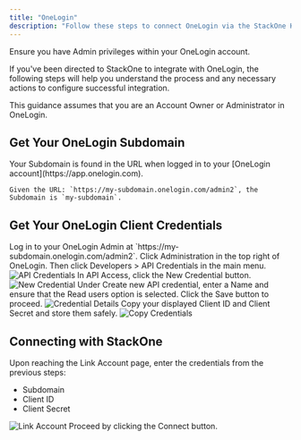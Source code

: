 ```yaml
---
title: "OneLogin"
description: "Follow these steps to connect OneLogin via the StackOne Hub successfully."
---
```



<Warning>
  Ensure you have Admin privileges within your OneLogin account.
</Warning>

If you've been directed to StackOne to integrate with OneLogin, the following steps will help you understand the process and any necessary actions to configure successful integration.

This guidance assumes that you are an Account Owner or Administrator in OneLogin.

## Get Your OneLogin Subdomain

<Steps>
  <Step title="Find Your Subdomain">
    Your Subdomain is found in the URL when logged in to your [OneLogin account](https://app.onelogin.com).

    Given the URL: `https://my-subdomain.onelogin.com/admin2`, the Subdomain is `my-subdomain`.
  </Step>
</Steps>

## Get Your OneLogin Client Credentials

<Steps>
  <Step title="Log in to OneLogin Admin">
    Log in to your OneLogin Admin at `https://my-subdomain.onelogin.com/admin2`.
  </Step>

  <Step title="Navigate to API Credentials">
    Click Administration in the top right of OneLogin. Then click Developers > API Credentials in the main menu.
    <Frame>
      <img className='rounded-md' style={{ margin: '0 auto', border: '1px solid #efefef' }} alt="API Credentials" src="/images/onelogin/image1.png" />
    </Frame>
  </Step>

  <Step title="Create New Credential">
    In API Access, click the New Credential button.
    <Frame>
      <img className='rounded-md' style={{ margin: '0 auto', border: '1px solid #efefef' }} alt="New Credential" src="/images/onelogin/image2.png" />
    </Frame>
  </Step>

  <Step title="Enter Credential Details">
    Under Create new API credential, enter a Name and ensure that the Read users option is selected. Click the Save button to proceed.
    <Frame>
      <img className='rounded-md' style={{ margin: '0 auto', border: '1px solid #efefef' }} alt="Credential Details" src="/images/onelogin/image3.png" />
    </Frame>
  </Step>

  <Step title="Copy Credentials">
    Copy your displayed Client ID and Client Secret and store them safely.
    <Frame>
      <img className='rounded-md' style={{ margin: '0 auto', border: '1px solid #efefef' }} alt="Copy Credentials" src="/images/onelogin/image4.png" />
    </Frame>
  </Step>
</Steps>

## Connecting with StackOne

<Steps>
  <Step title="Enter Credentials">
    Upon reaching the Link Account page, enter the credentials from the previous steps:
    <ul>
      <li>Subdomain</li>
      <li>Client ID</li>
      <li>Client Secret</li>
    </ul>
    <Frame>
      <img className='rounded-md' style={{ margin: '0 auto', border: '1px solid #efefef' }} alt="Link Account" src="/images/onelogin/image5.png" />
    </Frame>
  </Step>

  <Step title="Connect">
    Proceed by clicking the Connect button.
  </Step>
</Steps>

<IntegrationFooter />
